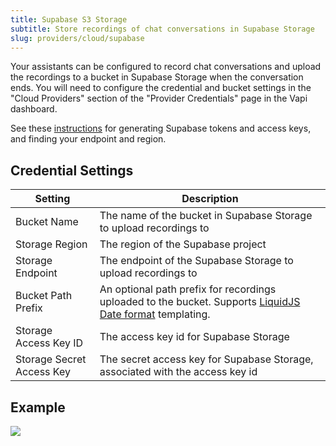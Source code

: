 ```yaml
---
title: Supabase S3 Storage
subtitle: Store recordings of chat conversations in Supabase Storage
slug: providers/cloud/supabase
---
```


Your assistants can be configured to record chat conversations and upload
the recordings to a bucket in Supabase Storage when the conversation ends.  You will
need to configure the credential and bucket settings in the "Cloud Providers"
section of the "Provider Credentials" page in the Vapi dashboard.

See these [instructions](https://supabase.com/docs/guides/storage/s3/authentication) for generating Supabase tokens and access keys, and finding your endpoint and region.

## Credential Settings

Setting                   | Description                                            
------------------------- | -------------------------------------------------------
Bucket Name               | The name of the bucket in Supabase Storage to upload recordings to
Storage Region            | The region of the Supabase project
Storage Endpoint          | The endpoint of the Supabase Storage to upload recordings to
Bucket Path Prefix       | An optional path prefix for recordings uploaded to the bucket. Supports [LiquidJS Date format](https://liquidjs.com/filters/date.html) templating.
Storage Access Key ID     | The access key id for Supabase Storage
Storage Secret Access Key | The secret access key for Supabase Storage, associated with the access key id

## Example

<Frame caption="Example Configuration">
  <img src="../../static/images/credentials/provider/cloud-provider-supabase-s3.png" />
</Frame>
